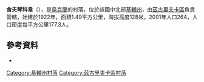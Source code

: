 {{coord|50|25|42|N|31|49|44|E|scale:30000|display=title}}

'''舍夫琴科韋'''（{{lang-uk|Шевченкове}}），是[[烏克蘭|烏克蘭]]的村落，位於該國中北部[[基輔州|基輔州]]，由[[茲古里夫卡區|茲古里夫卡區]]負責管轄，始建於1922年，面積1.49平方公里，海拔高度128米，2001年人口264，人口密度每平方公里177.3人。

==參考資料==
*{{cite web | url = http://zgurivka-rda.gov.ua/silrady/shevchenkove.html | title = Cело Шевченкове | publisher = Офіційний сайт Згурівської РДА}}

{{DEFAULTSORT:Шевченкове}}
[[Category:基輔州村落|Category:基輔州村落]]
[[Category:茲古里夫卡區村落|Category:茲古里夫卡區村落]]


{{Kiev-geo-stub}}